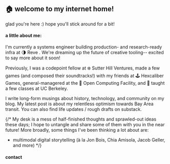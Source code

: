 
## :house: welcome to my internet home!
glad you're here :) hope you'll stick around for a bit!

#### a little about me:

I'm currently a systems engineer building production- and research-ready infra at 
<MDLink href="https://preview.reve.art">:last_quarter_moon: Reve</MDLink> <Pronunciation word="Reve" ipa="ʁɛv" audioFile="/audio/reve.mp3" client:load/>. We're dreaming up the future of creative tooling-- excited to say more about it soon!

Previously, I was a codepoint fellow at <MDLink href="https://shv.com/">:snowflake: Sutter Hill Ventures</MDLink>, made a few games (and composed their soundtracks!) with my friends at <MDLink href="https://hexcaliber.dev/games">:joystick: Hexcaliber Games</MDLink>,
general-managered at the <MDLink href="https://ocf.io">:penguin: Open Computing Facility</MDLink>, and 
:bear: <MDLink href="https:/cs186berkeley.net">taught</MDLink> <MDLink href="https:/cs61a.org">a</MDLink> <MDLink href="https://decal.ocf.io">few</MDLink> <MDLink href="https://atdp.berkeley.edu">classes</MDLink> at UC Berkeley.

I write long-form musings about history, technology, and community on my <MDLink href="https://bencuan.me/blog">blog</MDLink>. My latest post is about <MDLink href="https://bencuan.me/blog/transit">my relentless optimism towards Bay Area transit</MDLink>. You can also find life updates / rough drafts on <MDLink href="https://bencuan.substack.com">substack</MDLink>.

{/* My desk is a mess of half-finished thoughts and sprawled-out ideas these days; I hope to untangle and share some of them with you in the near future! More broadly, some things I've been thinking a lot about are:
- multimodal digital storytelling (à la <MDLink href="https://www.sbnation.com/a/17776-football/chapter-1">Jon Bois</MDLink>, <MDLink href="https://everythingi.love/">Chia Amisola</MDLink>, <MDLink href="https://www.youtube.com/@JacobGeller">Jacob Geller</MDLink>, and more) */}




#### contact

<ContactCard client:idle/>